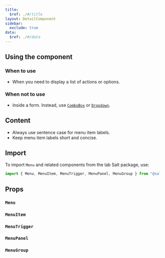```yaml
---
title:
  $ref: ./#/title
layout: DetailComponent
sidebar:
  exclude: true
data:
  $ref: ./#/data
---
```


## Using the component

### When to use

- When you need to display a list of actions or options.

### When not to use

- Inside a form. Instead, use [`ComboBox`](../combo-box) or [`Dropdown`]("../dropdown).

## Content

- Always use sentence case for menu item labels.
- Keep menu item labels short and concise.

## Import

To import `Menu` and related components from the lab Salt package, use:

```js
import { Menu, MenuItem, MenuTrigger, MenuPanel, MenuGroup } from "@salt-ds/lab";
```

## Props

### `Menu`

<PropsTable packageName="lab" componentName="Menu" />

### `MenuItem`

<PropsTable packageName="lab" componentName="MenuItem" />

### `MenuTrigger`

<PropsTable packageName="lab" componentName="MenuTrigger" />

### `MenuPanel`

<PropsTable packageName="lab" componentName="MenuPanel" />

### `MenuGroup`

<PropsTable packageName="lab" componentName="MenuGroup" />
